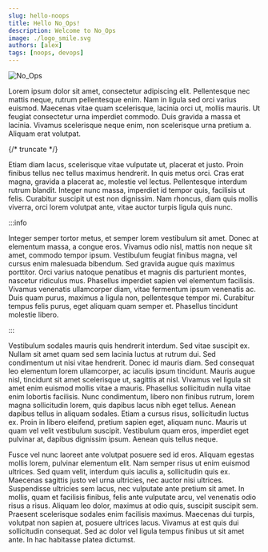 ```yaml
---
slug: hello-noops
title: Hello No_Ops!
description: Welcome to No_Ops
image: ./logo_smile.svg
authors: [alex]
tags: [noops, devops]
---
```


<div style={{ textAlign: "center" }}>

![No_Ops](logo_smile.svg)

</div>

Lorem ipsum dolor sit amet, consectetur adipiscing elit. Pellentesque nec mattis neque, rutrum pellentesque enim. Nam in ligula sed orci varius euismod. Maecenas vitae quam scelerisque, lacinia orci ut, mollis mauris. Ut feugiat consectetur urna imperdiet commodo. Duis gravida a massa et lacinia. Vivamus scelerisque neque enim, non scelerisque urna pretium a. Aliquam erat volutpat.

{/* truncate */}

Etiam diam lacus, scelerisque vitae vulputate ut, placerat et justo. Proin finibus tellus nec tellus maximus hendrerit. In quis metus orci. Cras erat magna, gravida a placerat ac, molestie vel lectus. Pellentesque interdum rutrum blandit. Integer nunc massa, imperdiet id tempor quis, facilisis ut felis. Curabitur suscipit ut est non dignissim. Nam rhoncus, diam quis mollis viverra, orci lorem volutpat ante, vitae auctor turpis ligula quis nunc.

:::info

Integer semper tortor metus, et semper lorem vestibulum sit amet. Donec at elementum massa, a congue eros. Vivamus odio nisl, mattis non neque sit amet, commodo tempor ipsum. Vestibulum feugiat finibus magna, vel cursus enim malesuada bibendum. Sed gravida augue quis maximus porttitor. Orci varius natoque penatibus et magnis dis parturient montes, nascetur ridiculus mus. Phasellus imperdiet sapien vel elementum facilisis. Vivamus venenatis ullamcorper diam, vitae fermentum ipsum venenatis ac. Duis quam purus, maximus a ligula non, pellentesque tempor mi. Curabitur tempus felis purus, eget aliquam quam semper et. Phasellus tincidunt molestie libero.

:::

Vestibulum sodales mauris quis hendrerit interdum. Sed vitae suscipit ex. Nullam sit amet quam sed sem lacinia luctus at rutrum dui. Sed condimentum ut nisi vitae hendrerit. Donec id mauris diam. Sed consequat leo elementum lorem ullamcorper, ac iaculis ipsum tincidunt. Mauris augue nisl, tincidunt sit amet scelerisque ut, sagittis at nisl. Vivamus vel ligula sit amet enim euismod mollis vitae a mauris. Phasellus sollicitudin nulla vitae enim lobortis facilisis. Nunc condimentum, libero non finibus rutrum, lorem magna sollicitudin lorem, quis dapibus lacus nibh eget tellus. Aenean dapibus tellus in aliquam sodales. Etiam a cursus risus, sollicitudin luctus ex. Proin in libero eleifend, pretium sapien eget, aliquam nunc. Mauris ut quam vel velit vestibulum suscipit. Vestibulum quam eros, imperdiet eget pulvinar at, dapibus dignissim ipsum. Aenean quis tellus neque.

Fusce vel nunc laoreet ante volutpat posuere sed id eros. Aliquam egestas mollis lorem, pulvinar elementum elit. Nam semper risus ut enim euismod ultrices. Sed quam velit, interdum quis iaculis a, sollicitudin quis ex. Maecenas sagittis justo vel urna ultricies, nec auctor nisi ultrices. Suspendisse ultricies sem lacus, nec vulputate ante pretium sit amet. In mollis, quam et facilisis finibus, felis ante vulputate arcu, vel venenatis odio risus a risus. Aliquam leo dolor, maximus at odio quis, suscipit suscipit sem. Praesent scelerisque sodales enim facilisis maximus. Maecenas dui turpis, volutpat non sapien at, posuere ultrices lacus. Vivamus at est quis dui sollicitudin consequat. Sed ac dolor vel ligula tempus finibus ut sit amet ante. In hac habitasse platea dictumst.
